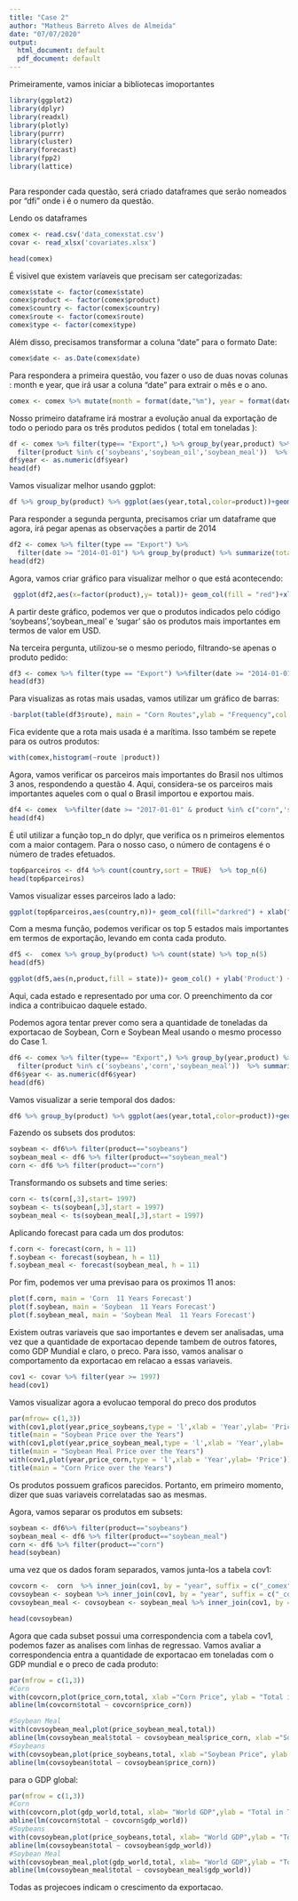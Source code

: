 ---
title: "Case 2"
author: "Matheus Barreto Alves de Almeida"
date: "07/07/2020"
output:
  html_document: default
  pdf_document: default
---

Primeiramente, vamos iniciar a bibliotecas imoportantes
```{r message=FALSE, warning=FALSE}
library(ggplot2)
library(dplyr)
library(readxl)
library(plotly)
library(purrr)
library(cluster)
library(forecast)
library(fpp2)
library(lattice)
```
```{r}

```

Para responder cada questão, será criado dataframes que serão nomeados por "dfi" onde i é o numero da questão.

Lendo os dataframes

```{r}
comex <- read.csv('data_comexstat.csv')
covar <- read_xlsx('covariates.xlsx')

```

```{r}
head(comex)
```

É visivel que existem varíaveis que precisam ser categorizadas:

```{r}
comex$state <- factor(comex$state)
comex$product <- factor(comex$product)
comex$country <- factor(comex$country)
comex$route <- factor(comex$route)
comex$type <- factor(comex$type)
```

Além disso, precisamos transformar a coluna "date" para o formato Date:

```{r}
comex$date <- as.Date(comex$date)

```

Para respondera a primeira questão, vou fazer o uso de duas novas colunas : month e year, que irá usar a coluna "date" para extrair o mês e o ano.
```{r}
comex <- comex %>% mutate(month = format(date,"%m"), year = format(date,"%Y")) #Esse código pega os elemetnos de date e mostra qual é o mês e o ano da observação

```

Nosso primeiro dataframe irá mostrar a evolução anual da exportação de todo o periodo para os três produtos pedidos ( total em toneladas ):
```{r}
df <- comex %>% filter(type== "Export",) %>% group_by(year,product) %>%
  filter(product %in% c('soybeans','soybean_oil','soybean_meal'))  %>% summarize(total = sum(tons))
df$year <- as.numeric(df$year)
head(df)
```

Vamos visualizar melhor usando ggplot:

```{r}
df %>% group_by(product) %>% ggplot(aes(year,total,color=product))+geom_line()
```

Para responder a segunda pergunta, precisamos criar um dataframe que agora, irá pegar apenas as observações a partir de 2014

```{r}
df2 <- comex %>% filter(type == "Export") %>%  
  filter(date >= "2014-01-01") %>% group_by(product) %>% summarize(total = sum(usd))
head(df2)
```
Agora, vamos criar gráfico para visualizar melhor o que está acontecendo:

```{r}
 ggplot(df2,aes(x=factor(product),y= total))+ geom_col(fill = "red")+xlab("Product") + ylab("Total in USD")
```

A partir deste gráfico, podemos ver que o produtos indicados pelo código 'soybeans','soybean_meal' e 'sugar' são os produtos mais importantes em termos de valor em USD.


Na terceira pergunta, utilizou-se o mesmo periodo, filtrando-se apenas o produto pedido:

```{r}
df3 <- comex %>% filter(type == "Export") %>%filter(date >= "2014-01-01" & product == "corn")
head(df3)
```

Para visualizas as rotas mais usadas, vamos utilizar um gráfico de barras:
```{r}
-barplot(table(df3$route), main = "Corn Routes",ylab = "Frequency",col = 'darkblue')
```

Fica evidente que a rota mais usada é a marítima. Isso também se repete para os outros produtos:

```{r}
with(comex,histogram(~route |product))
```

Agora, vamos verificar os parceiros mais importantes do Brasil nos ultimos 3 anos, respondendo a questão 4. Aqui, considera-se os parceiros mais importantes aqueles com o qual o Brasil importou e exportou mais.

```{r}
df4 <- comex  %>%filter(date >= "2017-01-01" & product %in% c("corn",'sugar'))
head(df4)
```

É util utilizar a função top_n do dplyr, que verifica os n primeiros elementos com a maior contagem. Para o nosso caso, o número de contagens é o número de trades efetuados.

```{r}
top6parceiros <- df4 %>% count(country,sort = TRUE)  %>% top_n(6)
head(top6parceiros)

```

Vamos visualizar esses parceiros lado a lado:
```{r}
ggplot(top6parceiros,aes(country,n))+ geom_col(fill="darkred") + xlab("Country")+ ylab("Trades") +labs(title = "Top 6 partners in  the last 3 years")

```

Com a mesma função, podemos verificar os top 5 estados mais importantes em termos de exportação, levando em conta cada produto.
```{r}
df5 <-  comex %>% group_by(product) %>% count(state) %>% top_n(5)
head(df5)

```

```{r}
ggplot(df5,aes(n,product,fill = state))+ geom_col() + ylab('Product') + xlab("Trades")

```


Aqui, cada estado e representado por uma cor. O preenchimento da cor indica a contribuicao daquele estado.


Podemos agora tentar prever como sera a quantidade de toneladas da exportacao de Soybean, Corn e Soybean Meal usando o mesmo processo do Case 1.

```{r}
df6 <- comex %>% filter(type== "Export",) %>% group_by(year,product) %>%
  filter(product %in% c('soybeans','corn','soybean_meal'))  %>% summarize(total = sum(tons))
df6$year <- as.numeric(df6$year)
head(df6)
```

Vamos visualizar a serie temporal dos dados:

```{r}
df6 %>% group_by(product) %>% ggplot(aes(year,total,color=product))+geom_line()
```

Fazendo os subsets dos produtos:
```{r}
soybean <- df6%>% filter(product=="soybeans")
soybean_meal <- df6 %>% filter(product=="soybean_meal")
corn <- df6 %>% filter(product=="corn")
```


Transformando os subsets and time series:
```{r}
corn <- ts(corn[,3],start= 1997)
soybean <- ts(soybean[,3],start = 1997)
soybean_meal <- ts(soybean_meal[,3],start = 1997)
```

Aplicando forecast para cada um dos produtos:


```{r}
f.corn <- forecast(corn, h = 11)
f.soybean <- forecast(soybean, h = 11)
f.soybean_meal <- forecast(soybean_meal, h = 11)
```

Por fim, podemos ver uma previsao para os proximos 11 anos:

```{r}
plot(f.corn, main = 'Corn  11 Years Forecast')
plot(f.soybean, main = 'Soybean  11 Years Forecast')
plot(f.soybean_meal, main = 'Soybean Meal  11 Years Forecast')
```


Existem outras variaveis que sao importantes e devem ser analisadas, uma vez que a quantidade de exportacao depende tambem de outros fatores, como GDP Mundial e claro, o preco. Para isso, vamos analisar o comportamento da exportacao em relacao a essas variaveis.

```{r}
cov1 <- covar %>% filter(year >= 1997)
head(cov1)
```
Vamos visualizar agora a evolucao temporal do preco dos produtos
```{r}
par(mfrow= c(1,3))
with(cov1,plot(year,price_soybeans,type = 'l',xlab = 'Year',ylab= 'Price'))
title(main = "Soybean Price over the Years")
with(cov1,plot(year,price_soybean_meal,type = 'l',xlab = 'Year',ylab= 'Price'))
title(main = "Soybean Meal Price over the Years")
with(cov1,plot(year,price_corn,type = 'l',xlab = 'Year',ylab= 'Price'))
title(main = "Corn Price over the Years")
```

Os produtos possuem graficos parecidos. Portanto, em primeiro momento, dizer que suas variaveis correlatadas sao as mesmas.

Agora, vamos separar os produtos em subsets:
```{r}
soybean <- df6%>% filter(product=="soybeans")
soybean_meal <- df6 %>% filter(product=="soybean_meal")
corn <- df6 %>% filter(product=="corn")
head(soybean)
```

uma vez que os dados foram separados, vamos junta-los a tabela cov1:

```{r}
covcorn <-  corn  %>% inner_join(cov1, by = "year", suffix = c("_comex","_cov"))
covsoybean <- soybean %>% inner_join(cov1, by = "year", suffix = c("_comex","_cov"))
covsoybean_meal <- covsoybean <- soybean_meal %>% inner_join(cov1, by = "year", suffix = c("_comex","_cov"))

head(covsoybean)

```

Agora que cada subset possui uma correspondencia com a tabela cov1, podemos fazer as analises com linhas de regressao. Vamos avaliar a correspondencia entra a quantidade de exportacao em toneladas com o GDP mundial e o preco de cada produto:

```{r}
par(mfrow = c(1,3))
#Corn
with(covcorn,plot(price_corn,total, xlab ="Corn Price", ylab = "Total in Tons"))
abline(lm(covcorn$total ~ covcorn$price_corn))

#Soybean Meal
with(covsoybean_meal,plot(price_soybean_meal,total))
abline(lm(covsoybean_meal$total ~ covsoybean_meal$price_corn, xlab ="Soybean Meal Price", ylab = "Total in Tons"))
#Soybeans
with(covsoybean,plot(price_soybeans,total, xlab ="Soybean Price", ylab = "Total in Tons"))
abline(lm(covsoybean$total ~ covsoybean$price_corn))


```

para o GDP global:

```{r}
par(mfrow = c(1,3))
#Corn
with(covcorn,plot(gdp_world,total, xlab= "World GDP",ylab = "Total in Tons"))
abline(lm(covcorn$total ~ covcorn$gdp_world))
#Soybeans
with(covsoybean,plot(price_soybeans,total, xlab= "World GDP",ylab = "Total in Tons"))
abline(lm(covsoybean$total ~ covsoybean$gdp_world))
#Soybean Meal
with(covsoybean_meal,plot(gdp_world,total, xlab= "World GDP",ylab = "Total in Tons"))
abline(lm(covsoybean_meal$total ~ covsoybean_meal$gdp_world))
```


Todas as projecoes indicam o crescimento da exportacao.
